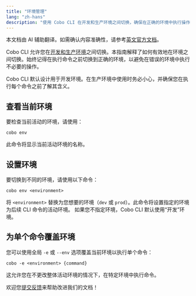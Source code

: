 ```yaml
---
title: "环境管理"
lang: "zh-hans"
description: "使用 Cobo CLI 在开发和生产环境之间切换，确保在正确的环境中执行操作。"
---
```

<Note>本文档由 AI 辅助翻译。如需确认内容准确性，请参考[英文官方文档](https://www.cobo.com/developers/v2/guides/overview/introduction)。</Note>

Cobo CLI 允许您在[开发和生产环境](/v2_cn/guides/overview/environments)之间切换。本指南解释了如何有效地在环境之间切换。始终记得在执行命令之前切换到正确的环境，以避免在错误的环境中执行不必要的操作。

<Note>
Cobo CLI 默认设计用于开发环境。在生产环境中使用时务必小心，并确保您在执行每个命令之前了解其含义。
</Note>

## 查看当前环境

要检查当前活动的环境，请使用：

```shell
cobo env
```

此命令将显示当前活动环境的名称。

## 设置环境

要切换到不同的环境，请使用以下命令：

```shell
cobo env <environment>
```

将 `<environment>` 替换为您想要的环境（`dev` 或 `prod`）。此命令将设置指定的环境为后续 CLI 命令的活动环境。
<Info>
如果您不指定环境，Cobo CLI 默认使用“开发”环境。
</Info>
## 为单个命令覆盖环境

您可以使用全局 `-e` 或 `--env` 选项覆盖当前环境以执行单个命令：

```shell
cobo -e <environment> {command}
```

这允许您在不更改整体活动环境的情况下，在特定环境中执行命令。

<Tip>欢迎您[提交反馈](https://forms.zohopublic.com/cobo/form/DocumentFeedbackForm/formperma/QvLOhxJv1_JMsJ-1dleZ8Itb_7rzN-LtgvsDdxosoVI)来帮助改进我们的文档！</Tip>